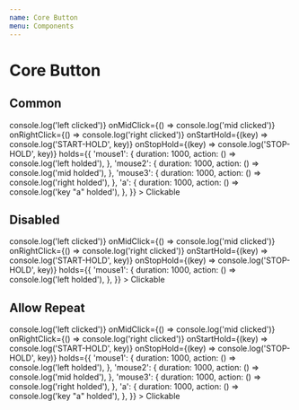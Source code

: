 ```yaml
---
name: Core Button
menu: Components
---
```



# Core Button

## Common

<Playground>
  <div>
    <CoreButton
      borderColor="lightblue"
      hoverBorderColor="lightblue"
      width="80px"
      onClick={() => console.log('left clicked')}
      onMidClick={() => console.log('mid clicked')}
      onRightClick={() => console.log('right clicked')}
      onStartHold={(key) => console.log('START-HOLD', key)}
      onStopHold={(key) => console.log('STOP-HOLD', key)}
      holds={{
        'mouse1': {
          duration: 1000,
          action: () => console.log('left holded'),
        },
        'mouse2': {
          duration: 1000,
          action: () => console.log('mid holded'),
        },
        'mouse3': {
          duration: 1000,
          action: () => console.log('right holded'),
        },
        'a': {
          duration: 1000,
          action: () => console.log('key "a" holded'),
        },
      }}
    >
      Clickable
    </CoreButton>
  </div>
</Playground>


## Disabled

<Playground>
  <div>
    <CoreButton
      borderColor="lightblue"
      hoverBorderColor="lightblue"
      width="80px"
      disabled
      onClick={() => console.log('left clicked')}
      onMidClick={() => console.log('mid clicked')}
      onRightClick={() => console.log('right clicked')}
      onStartHold={(key) => console.log('START-HOLD', key)}
      onStopHold={(key) => console.log('STOP-HOLD', key)}
      holds={{
        'mouse1': {
          duration: 1000,
          action: () => console.log('left holded'),
        },
      }}
    >
      Clickable
    </CoreButton>
  </div>
</Playground>

## Allow Repeat

<Playground>
  <div>
    <CoreButton
      borderColor="lightblue"
      hoverBorderColor="lightblue"
      width="80px"
      allowRepeat
      onClick={() => console.log('left clicked')}
      onMidClick={() => console.log('mid clicked')}
      onRightClick={() => console.log('right clicked')}
      onStartHold={(key) => console.log('START-HOLD', key)}
      onStopHold={(key) => console.log('STOP-HOLD', key)}
      holds={{
        'mouse1': {
          duration: 1000,
          action: () => console.log('left holded'),
        },
        'mouse2': {
          duration: 1000,
          action: () => console.log('mid holded'),
        },
        'mouse3': {
          duration: 1000,
          action: () => console.log('right holded'),
        },
        'a': {
          duration: 1000,
          action: () => console.log('key "a" holded'),
        },
      }}
    >
      Clickable
    </CoreButton>
  </div>
</Playground>
